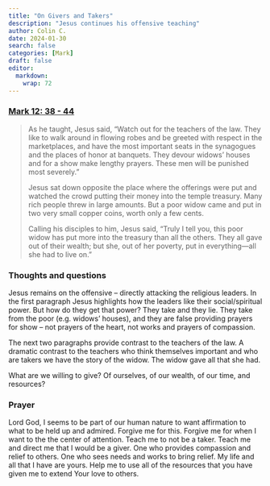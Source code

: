 ```yaml
---
title: "On Givers and Takers"
description: "Jesus continues his offensive teaching"
author: Colin C.
date: 2024-01-30
search: false
categories: [Mark]
draft: false
editor: 
  markdown: 
    wrap: 72
---
```


### [Mark 12: 38 - 44](https://www.bible.com/bible/111/MRK.12.NIV)

> As he taught, Jesus said, “Watch out for the teachers of the law. They like to walk around in flowing robes and be greeted with respect in the marketplaces, and have the most important seats in the synagogues and the places of honor at banquets. They devour widows’ houses and for a show make lengthy prayers. These men will be punished most severely.”
>
> Jesus sat down opposite the place where the offerings were put and watched the crowd putting their money into the temple treasury. Many rich people threw in large amounts. But a poor widow came and put in two very small copper coins, worth only a few cents.
>
> Calling his disciples to him, Jesus said, “Truly I tell you, this poor widow has put more into the treasury than all the others. They all gave out of their wealth; but she, out of her poverty, put in everything—all she had to live on.”

### Thoughts and questions 

Jesus remains on the offensive -- directly attacking the religious leaders.  In the first paragraph Jesus highlights how the leaders like their social/spiritual power.  But how do they get that power?  They take and they lie.  They take from the poor (e.g. widows' houses), and they are false providing prayers for show -- not prayers of the heart, not works and prayers of compassion.  

The next two paragraphs provide contrast to the teachers of the law.   A dramatic contrast to the teachers who think themselves important and who are takers we have the story of the widow.  The widow gave all that she had.  

What are we willing to give?  Of ourselves, of our wealth, of our time, and resources? 

### Prayer

Lord God, I seems to be part of our human nature to want affirmation to what to be held up and admired.  Forgive me for this.  Forgive me for when I want to the the center of attention.  Teach me to not be a taker.  Teach me and direct me that I would be a giver.  One who provides compassion and relief to others.  One who sees needs and works to bring relief.  My life and all that I have are yours.  Help me to use all of the resources that you have given me to extend Your love to others. 